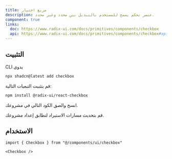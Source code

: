 ```yaml
---
title: مربع اختيار
description: عنصر تحكم يسمح للمستخدم بالتبديل بين محدد وغير محدد.
component: true
links:
  doc: https://www.radix-ui.com/docs/primitives/components/checkbox
  api: https://www.radix-ui.com/docs/primitives/components/checkbox#api-reference
---
```


<ComponentPreview name="checkbox-demo" description="مربع اختيار" />

## التثبيت

<CodeTabs>

<TabsList>
  <TabsTrigger value="cli">CLI</TabsTrigger>
  <TabsTrigger value="manual">يدوي</TabsTrigger>
</TabsList>
<TabsContent value="cli">

```bash
npx shadcn@latest add checkbox
```

</TabsContent>

<TabsContent value="manual">

<Steps>

<Step>قم بتثبيت التبعيات التالية:</Step>

```bash
npm install @radix-ui/react-checkbox
```

<Step>انسخ والصق الكود التالي في مشروعك.</Step>

<ComponentSource name="checkbox" title="components/ui/checkbox.tsx" />

<Step>قم بتحديث مسارات الاستيراد لتطابق إعداد مشروعك.</Step>

</Steps>

</TabsContent>

</CodeTabs>

## الاستخدام

```tsx
import { Checkbox } from "@/components/ui/checkbox"
```

```tsx
<Checkbox />
```

